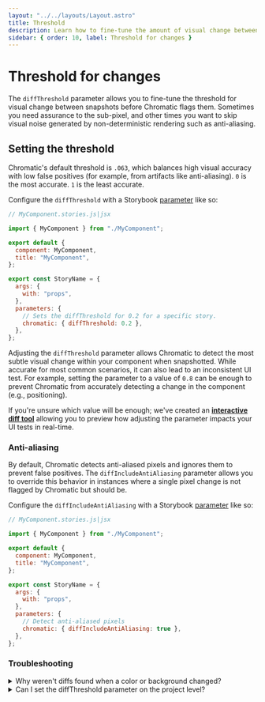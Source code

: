 ```yaml
---
layout: "../../layouts/Layout.astro"
title: Threshold
description: Learn how to fine-tune the amount of visual change between snapshots before they get marked as changes
sidebar: { order: 10, label: Threshold for changes }
---
```



# Threshold for changes

The `diffThreshold` parameter allows you to fine-tune the threshold for visual change between snapshots before Chromatic flags them. Sometimes you need assurance to the sub-pixel, and other times you want to skip visual noise generated by non-deterministic rendering such as anti-aliasing.

## Setting the threshold

Chromatic's default threshold is `.063`, which balances high visual accuracy with low false positives (for example, from artifacts like anti-aliasing). `0` is the most accurate. `1` is the least accurate.

Configure the `diffThreshold` with a Storybook [parameter](https://storybook.js.org/docs/writing-stories/parameters#story-parameters) like so:

<ParamsCallout name="diffThreshold" />

```js
// MyComponent.stories.js|jsx

import { MyComponent } from "./MyComponent";

export default {
  component: MyComponent,
  title: "MyComponent",
};

export const StoryName = {
  args: {
    with: "props",
  },
  parameters: {
    // Sets the diffThreshold for 0.2 for a specific story.
    chromatic: { diffThreshold: 0.2 },
  },
};
```

Adjusting the `diffThreshold` parameter allows Chromatic to detect the most subtle visual change within your component when snapshotted. While accurate for most common scenarios, it can also lead to an inconsistent UI test. For example, setting the parameter to a value of `0.8` can be enough to prevent Chromatic from accurately detecting a change in the component (e.g., positioning).

If you're unsure which value will be enough; we've created an [**interactive diff tool**](https://6262c53f521620003ac2ff49-ukmsdlppcb.chromatic.com/?path=/story/stories-diff-threshold-check--test-yours-out) allowing you to preview how adjusting the parameter impacts your UI tests in real-time.

### Anti-aliasing

By default, Chromatic detects anti-aliased pixels and ignores them to prevent false positives. The `diffIncludeAntiAliasing` parameter allows you to override this behavior in instances where a single pixel change is not flagged by Chromatic but should be.

Configure the `diffIncludeAntiAliasing` with a Storybook [parameter](https://storybook.js.org/docs/writing-stories/parameters#story-parameters) like so:

<ParamsCallout name="diffIncludeAntiAliasing" />

```js
// MyComponent.stories.js|jsx

import { MyComponent } from "./MyComponent";

export default {
  component: MyComponent,
  title: "MyComponent",
};

export const StoryName = {
  args: {
    with: "props",
  },
  parameters: {
    // Detect anti-aliased pixels
    chromatic: { diffIncludeAntiAliasing: true },
  },
};
```

### Troubleshooting

<details>
<summary>Why weren't diffs found when a color or background changed?</summary>

Chromatic uses a threshold to determine how much needs to visually change between snapshots before they get flagged as changes. This prevents false positives due to anti-aliasing and other non-deterministic rendering artifacts.

But our default threshold may result in subtle changes being missed. For instance, nuanced changes to the shade of gray of a background. In this case, you may want to adjust the `diffThreshold` to be more accurate (lower value).

Find the right threshold for your UI using our [**interactive diff tool**](https://6262c53f521620003ac2ff49-ukmsdlppcb.chromatic.com/?path=/story/stories-diff-threshold-check--test-yours-out).

</details>

<details>
<summary>Can I set the diffThreshold parameter on the project level?</summary>

Yes, you can set the `diffThreshold` as a global parameter. Learn more in [global parameters](https://storybook.js.org/docs/writing-stories/parameters#global-parameters).

</details>
